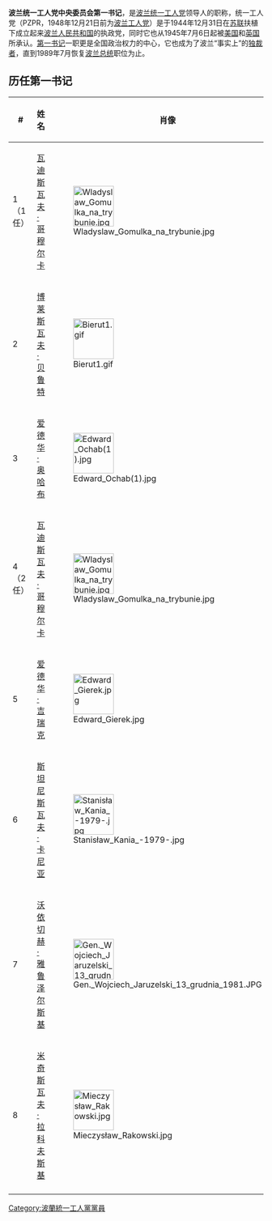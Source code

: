 '''波兰统一工人党中央委员会第一书记'''，是[[波兰统一工人党|波兰统一工人党]]领导人的职称，统一工人党（PZPR，1948年12月21日前为[[波兰工人党|波兰工人党]]）是于1944年12月31日在[[苏联|苏联]]扶植下成立起来[[波兰人民共和国|波兰人民共和国]]的执政党，同时它也从1945年7月6日起被[[美国|美国]]和[[英国|英国]]所承认。[[第一书记|第一书记]]一职更是全国政治权力的中心，它也成为了波兰“事实上”的[[独裁者|独裁者]]，直到1989年7月恢复[[波兰总统|波兰总统]]职位为止。
==历任第一书记==
{| class="wikitable"
|- 
! #
! 姓名
! 肖像
! 就任
! 离任
! 備註
|-
| 1（1任）
| [[瓦迪斯瓦夫·哥穆尔卡|瓦迪斯瓦夫·哥穆尔卡]]
| [[Image:Wladyslaw_Gomulka_na_trybunie.jpg|80px]] 
| 1943年11月23日
| 1948年9月3日
| 
|-
| 2
| [[博莱斯瓦夫·贝鲁特|博莱斯瓦夫·贝鲁特]]
| [[File:Bierut1.gif|80px]] 
| 1948年9月3日
| 1956年3月12日 
| 逝于任上
|-
| 3
| [[爱德华·奥哈布|爱德华·奥哈布]]
| [[File:Edward_Ochab(1).jpg|80px]]
| 1956年3月12日  
| 1956年10月21日 
|
|-
| 4（2任）
| [[瓦迪斯瓦夫·哥穆尔卡|瓦迪斯瓦夫·哥穆尔卡]]
| [[Image:Wladyslaw_Gomulka_na_trybunie.jpg|80px]] 
| 1956年10月21日
| 1970年12月20日
| 
|-
| 5
| [[爱德华·吉瑞克|爱德华·吉瑞克]]
| [[Image:Edward_Gierek.jpg|80px]]
| 1970年12月20日
| 1980年9月6日
|
|-
| 6
| [[斯坦尼斯瓦夫·卡尼亚|斯坦尼斯瓦夫·卡尼亚]]
| [[Image:Stanisław_Kania_-1979-.jpg|80px]] 
| 1980年9月6日
| 1981年10月18日 
|
|-
| 7
| [[沃依切赫·雅鲁泽尔斯基|沃依切赫·雅鲁泽尔斯基]] 
| [[File:Gen._Wojciech_Jaruzelski_13_grudnia_1981.JPG|80px]]
| 1981年10月18日
| 1989年7月29日
|
|-
| 8
| [[米奇斯瓦夫·拉科夫斯基|米奇斯瓦夫·拉科夫斯基]]
| [[File:Mieczysław_Rakowski.jpg|80px]]
| 1989年7月29日
| 1990年1月27日
|
|-
|}

[[Category:波蘭統一工人黨黨員|Category:波蘭統一工人黨黨員]]